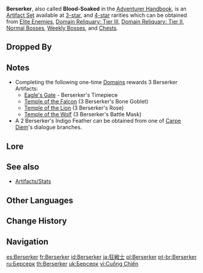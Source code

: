 {{Artifact Set Infobox
|id        = 203
|flower    = Berserker's Rose
|plume     = Berserker's Indigo Feather
|sands     = Berserker's Timepiece
|goblet    = Berserker's Bone Goblet
|circlet   = Berserker's Battle Mask
|2pcBonus  = [[CRIT Rate]] +12%
|4pcBonus  = When [[HP]] is below 70%, [[CRIT Rate]] increases by an additional 24%.
|source3.1 = Dropped by all [[Elite Enemies]]
|source3.2 = Dropped by some [[Normal Bosses]]
|source3.3 = Dropped by all [[Weekly Bosses]]
|source3.4 = [[Domain Reliquary: Tier III]]
|source3.5 = [[Chests]]
|source4.1 = Dropped by all [[Elite Enemies]]
|source4.2 = Dropped by some [[Normal Bosses]]
|source4.3 = Dropped by all [[Weekly Bosses]]
|source4.4 = [[Domain Reliquary: Tier II]]
|eff_att1  = CRIT Rate
}}
'''Berserker''', also called '''Blood-Soaked''' in the [[Adventurer Handbook]], is an [[Artifact Set]] available at [[:Category:3-Star Artifacts|3-star]], and [[:Category:4-Star Artifacts|4-star]] rarities which can be obtained from [[Elite Enemies]], [[Domain Reliquary: Tier III]], [[Domain Reliquary: Tier II]], [[Normal Bosses]], [[Weekly Bosses]], and [[Chests]].

==Dropped By==
{{Dropped By|weekly=all|elite=all}}

==Notes==
* Completing the following one-time [[Domain]]s rewards 3{{star}} Berserker Artifacts:
** [[Eagle's Gate]] - Berserker's Timepiece
** [[Temple of the Falcon]] (3{{star}} Berserker's Bone Goblet)
** [[Temple of the Lion]] (3{{star}} Berserker's Rose)
** [[Temple of the Wolf]] (3{{star}} Berserker's Battle Mask)
* A 2{{star}} Berserker's Indigo Feather can be obtained from one of [[Carpe Diem]]'s dialogue branches.

==Lore==
{{ArtifactLore}}

==See also==
*[[Artifacts/Stats]]

==Other Languages==
{{Other Languages
|en      = Berserker
|zhs     = 战狂
|zhs_rm  = Zhàn Kuáng
|zht     = 戰狂
|zht_rm  = Zhàn Kuáng
|zh_tl   = Berserker
|ja      = 狂戦士
|ja_rm   = Kyousenshi{{Assumed}}
|ja_tl   = Berserker
|ko      = 전투광
|ko_rm   = Jeontugwang
|ko_tl   = Warmonger
|es      = Berserker
|fr      = Berserker
|ru      = Берсерк
|th      = Berserker
|vi      = Cuồng Chiến
|vi_tl   = Berserk War
|de      = Berserker
|id      = Berserker
|pt      = Berserker
|tr      = Vahşi Savaşçı
|tr_tl   = 
|it      = Berserker
}}

==Change History==
{{Change History|1.0}}

==Navigation==
{{Artifact Navbox}}

[[es:Berserker]]
[[fr:Berserker]]
[[id:Berserker]]
[[ja:狂戦士]]
[[pl:Berserker]]
[[pt-br:Berserker]]
[[ru:Берсерк]]
[[th:Berserker]]
[[uk:Берсерк]]
[[vi:Cuồng Chiến]]